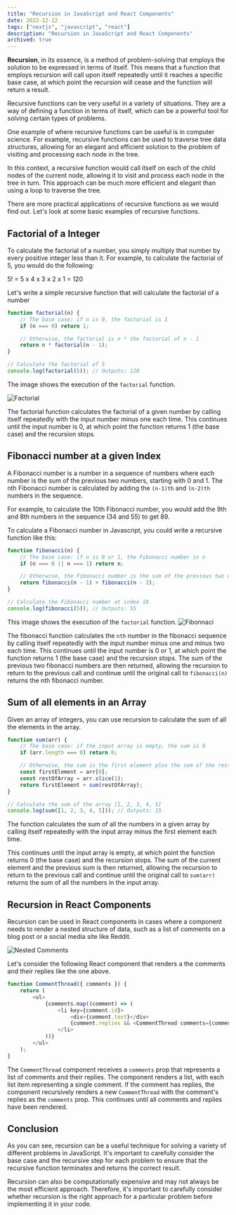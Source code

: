 ```yaml
---
title: "Recursion in JavaScript and React Components"
date: 2022-12-12
tags: ["nextjs", "javascript", "react"]
description: "Recursion in JavaScript and React Components"
archived: true
---
```


**Recursion**, in its essence, is a method of problem-solving that employs the solution to be expressed in terms of itself. This means that a function that employs recursion will call upon itself repeatedly until it reaches a specific base case, at which point the recursion will cease and the function will return a result.

Recursive functions can be very useful in a variety of situations. They are a way of defining a function in terms of itself, which can be a powerful tool for solving certain types of problems.

One example of where recursive functions can be useful is in computer science. For example, recursive functions can be used to traverse tree data structures, allowing for an elegant and efficient solution to the problem of visiting and processing each node in the tree.

In this context, a recursive function would call itself on each of the child nodes of the current node, allowing it to visit and process each node in the tree in turn. This approach can be much more efficient and elegant than using a loop to traverse the tree.

There are more practical applications of recursive functions as we would find out. Let's look at some basic examples of recursive functions.

## Factorial of a Integer

To calculate the factorial of a number, you simply multiply that number by every positive integer less than it. For example, to calculate the factorial of 5, you would do the following:

5! = 5 x 4 x 3 x 2 x 1 = 120

Let's write a simple recursive function that will calculate the factorial of a number

```js
function factorial(n) {
    // The base case: if n is 0, the factorial is 1
    if (n === 0) return 1;

    // Otherwise, the factorial is n * the factorial of n - 1
    return n * factorial(n - 1);
}

// Calculate the factorial of 5
console.log(factorial(5)); // Outputs: 120
```

The image shows the execution of the `factorial` function.

![Factorial](/static/factorial.png)

The factorial function calculates the factorial of a given number by calling itself repeatedly with the input number minus one each time. This continues until the input number is 0, at which point the function returns 1 (the base case) and the recursion stops.

## Fibonacci number at a given Index

A Fibonacci number is a number in a sequence of numbers where each number is the sum of the previous two numbers, starting with 0 and 1. The nth Fibonacci number is calculated by adding the `(n-1)th` and `(n-2)th` numbers in the sequence.

For example, to calculate the 10th Fibonacci number, you would add the 9th and 8th numbers in the sequence (34 and 55) to get 89.

To calculate a Fibonacci number in Javascript, you could write a recursive function like this:

```js
function fibonacci(n) {
    // The base case: if n is 0 or 1, the Fibonacci number is n
    if (n === 0 || n === 1) return n;

    // Otherwise, the Fibonacci number is the sum of the previous two numbers
    return fibonacci(n - 1) + fibonacci(n - 2);
}

// Calculate the Fibonacci number at index 10
console.log(fibonacci(5)); // Outputs: 55
```

This image shows the execution of the `factorial` function.
![Fibonnaci](/static/fibbonaci.webp)

The fibonacci function calculates the `nth` number in the fibonacci sequence by calling itself repeatedly with the input number minus one and minus two each time. This continues until the input number is 0 or 1, at which point the function returns 1 (the base case) and the recursion stops. The sum of the previous two fibonacci numbers are then returned, allowing the recursion to return to the previous call and continue until the original call to `fibonacci(n)` returns the nth fibonacci number.

## Sum of all elements in an Array

Given an array of integers, you can use recursion to calculate the sum of all the elements in the array.

```js
function sum(arr) {
    // The base case: if the input array is empty, the sum is 0
    if (arr.length === 0) return 0;

    // Otherwise, the sum is the first element plus the sum of the rest of the array
    const firstElement = arr[0];
    const restOfArray = arr.slice(1);
    return firstElement + sum(restOfArray);
}

// Calculate the sum of the array [1, 2, 3, 4, 5]
console.log(sum([1, 2, 3, 4, 5])); // Outputs: 15
```

The function calculates the sum of all the numbers in a given array by calling itself repeatedly with the input array minus the first element each time.

This continues until the input array is empty, at which point the function returns 0 (the base case) and the recursion stops. The sum of the current element and the previous sum is then returned, allowing the recursion to return to the previous call and continue until the original call to `sum(arr)` returns the sum of all the numbers in the input array.

## Recursion in React Components

Recursion can be used in React components in cases where a component needs to render a nested structure of data, such as a list of comments on a blog post or a social media site like Reddit.

![Nested Comments](/static/nested-comments-final.png)

Let's consider the following React component that renders a the comments and their replies like the one above.

```js
function CommentThread({ comments }) {
    return (
        <ul>
            {comments.map((comment) => (
                <li key={comment.id}>
                    <div>{comment.text}</div>
                    {comment.replies && <CommentThread comments={comment.replies} />}
                </li>
            ))}
        </ul>
    );
}
```

The `CommentThread` component receives a `comments` prop that represents a list of comments and their replies. The component renders a list, with each list item representing a single comment. If the comment has replies, the component recursively renders a new `CommentThread` with the comment's replies as the `comments` prop. This continues until all comments and replies have been rendered.

## Conclusion

As you can see, recursion can be a useful technique for solving a variety of different problems in JavaScript. It's important to carefully consider the base case and the recursive step for each problem to ensure that the recursive function terminates and returns the correct result.

Recursion can also be computationally expensive and may not always be the most efficient approach. Therefore, it's important to carefully consider whether recursion is the right approach for a particular problem before implementing it in your code.
